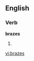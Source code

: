 
==English==

===Verb===
'''brazes'''

# {{third-person singular of|[[braze]]}}

{{anagrams:en/abersz}}
[[vi:brazes]]